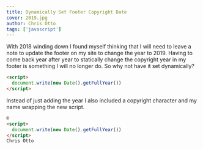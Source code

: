 ```yaml
---
title: Dynamically Set Footer Copyright Date
cover: 2019.jpg
author: Chris Otto
tags: ['javascript']
---
```


With 2018 winding down I found myself thinking that I will need to leave a note to update the footer on my site to change the year to 2019. Having to come back year after year to statically change the copyright year in my footer is something I will no longer do. So why not have it set dynamically?

```html
<script>
  document.write(new Date().getFullYear())
</script>
```

Instead of just adding the year I also included a copyright character and my name wrapping the new script.

```html
©
<script>
  document.write(new Date().getFullYear())
</script>
Chris Otto
```
